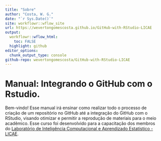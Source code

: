 ```yaml
---
title: "Sobre"
author: "Costa, W. G."
date: "`r Sys.Date()`"
site: workflowr::wflow_site
url: https://wevertongomescosta.github.io/GitHub-with-RStudio-LICAE
output:
  workflowr::wflow_html:
    toc: FALSE
  highlight: github
editor_options:
  chunk_output_type: console
github-repo: wevertongomescosta/GitHub-with-RStudio-LICAE
---
```


# Manual: Integrando o GitHub com o Rstudio. 
Bem-vindo! Esse manual irá ensinar como realizar todo o processo de criação de um repositório no GitHub até a integração do GitHub com o RStudio, visando otimizar e permitir a reprodução de materiais para o meio acadêmico.
Esse curso foi desenvolvido para a capacitação dos membros do [Laboratório de Inteligência Computacional e Aprendizado Estatístico - LICAE](https://www.licae.ufv.br/).
